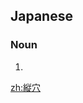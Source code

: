 ==Japanese==
{{ja-kanjitab|たて|あな|yomi=kun}}

===Noun===
{{ja-noun|たてあな}}

# {{alternative form of|竪穴|lang=ja}}

[[zh:縦穴]]